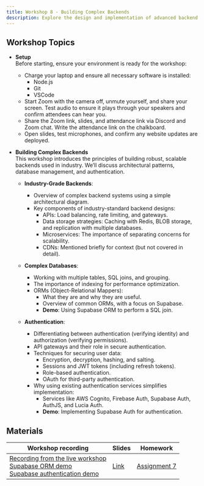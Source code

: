 ```yaml
---
title: Workshop 8 - Building Complex Backends
description: Explore the design and implementation of advanced backend systems, including multi-table databases, microservices, and authentication techniques.
---
```


## Workshop Topics

- **Setup**  
  Before starting, ensure your environment is ready for the workshop:

  - Charge your laptop and ensure all necessary software is installed:
    - Node.js
    - Git
    - VSCode
  - Start Zoom with the camera off, unmute yourself, and share your screen. Test audio to ensure it plays through your speakers and confirm attendees can hear you.
  - Share the Zoom link, slides, and attendance link via Discord and Zoom chat. Write the attendance link on the chalkboard.
  - Open slides, test microphones, and confirm any website updates are deployed.

- **Building Complex Backends**  
  This workshop introduces the principles of building robust, scalable backends used in industry. We’ll discuss architectural patterns, database management, and authentication.

  - **Industry-Grade Backends**:

    - Overview of complex backend systems using a simple architectural diagram.
    - Key components of industry-standard backend designs:
      - APIs: Load balancing, rate limiting, and gateways.
      - Data storage strategies: Caching with Redis, BLOB storage, and replication with multiple databases.
      - Microservices: The importance of separating concerns for scalability.
      - CDNs: Mentioned briefly for context (but not covered in detail).

  - **Complex Databases**:

    - Working with multiple tables, SQL joins, and grouping.
    - The importance of indexing for performance optimization.
    - ORMs (Object-Relational Mappers):
      - What they are and why they are useful.
      - Overview of common ORMs, with a focus on Supabase.
      - **Demo**: Using Supabase ORM to perform a SQL join.

  - **Authentication**:
    - Differentiating between authentication (verifying identity) and authorization (verifying permissions).
    - API gateways and their role in secure authentication.
    - Techniques for securing user data:
      - Encryption, decryption, hashing, and salting.
      - Sessions and JWT tokens (including refresh tokens).
      - Role-based authentication.
      - OAuth for third-party authentication.
    - Why using existing authentication services simplifies implementation:
      - Services like AWS Cognito, Firebase Auth, Supabase Auth, AuthJS, and Lucia Auth.
      - **Demo**: Implementing Supabase Auth for authentication.

## Materials

| Workshop recording                                                                                                                                                                                                                                                                                                                                                                                                       | Slides                                                                               | Homework                                          |
| ------------------------------------------------------------------------------------------------------------------------------------------------------------------------------------------------------------------------------------------------------------------------------------------------------------------------------------------------------------------------------------------------------------------------ | ------------------------------------------------------------------------------------ | ------------------------------------------------- |
| [Recording from the live workshop](https://northwestern.zoom.us/rec/play/ln4PxO7PsxKjW_Sp0ivbblPF0KBXR7supsYNmexuwobhI5AEtm4UTJd-PPNt_5exEJ9F94aRJybEF__y.9XQzZxVV7vYzg5G8?canPlayFromShare=true&from=my_recording&startTime=1732236921000&componentName=rec-play&originRequestUrl=https%3A%2F%2Fnorthwestern.zoom.us%2Frec%2Fshare%2FVt-e2I45yszUYnZlfvSjkQC1chgbctHKBDQGAGDMaAzuQkQVbF0JpsmCbkCl0UgY.JHlUxL5CnpQwZPG-%3FstartTime%3D1732236921000) <br/> [Supabase ORM demo](https://www.loom.com/share/58c373c8584a4e2a99a4562615eeea77) <br/> [Supabase authentication demo](https://www.loom.com/share/dc2bc9edecfc4cc8ad12df5e3311363d) | [Link](https://docs.google.com/presentation/d/XYZ123ABCdefLinkHere/edit?usp=sharing) | [Assignment 7](/content/assignments/assignment-7) |
